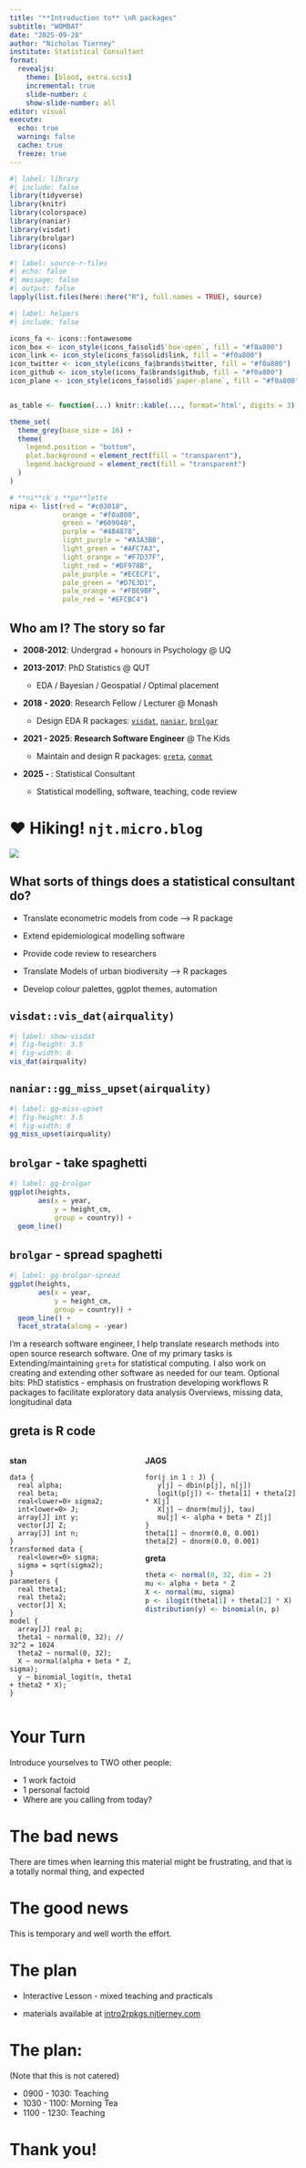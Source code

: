 ```yaml
---
title: "**Introduction to** \nR packages"
subtitle: "WOMBAT"
date: "2025-09-28"
author: "Nicholas Tierney"
institute: Statistical Consultant
format: 
  revealjs:
    theme: [blood, extra.scss]
    incremental: true
    slide-number: c
    show-slide-number: all
editor: visual
execute: 
  echo: true
  warning: false
  cache: true
  freeze: true
---
```


```r
#| label: library
#| include: false
library(tidyverse)
library(knitr)
library(colorspace)
library(naniar)
library(visdat)
library(brolgar)
library(icons)
```

```r
#| label: source-r-files
#| echo: false
#| message: false
#| output: false
lapply(list.files(here::here("R"), full.names = TRUE), source)
```

```r
#| label: helpers
#| include: false

icons_fa <- icons::fontawesome
icon_box <- icon_style(icons_fa$solid$`box-open`, fill = "#f0a800")
icon_link <- icon_style(icons_fa$solid$link, fill = "#f0a800")
icon_twitter <- icon_style(icons_fa$brands$twitter, fill = "#f0a800")
icon_github <- icon_style(icons_fa$brands$github, fill = "#f0a800")
icon_plane <- icon_style(icons_fa$solid$`paper-plane`, fill = "#f0a800")


as_table <- function(...) knitr::kable(..., format='html', digits = 3)

theme_set(
  theme_grey(base_size = 16) +
  theme(
    legend.position = "bottom",
    plot.background = element_rect(fill = "transparent"),
    legend.background = element_rect(fill = "transparent")
  )
)

# **ni**ck's **pa**lette
nipa <- list(red = "#c03018",
             orange = "#f0a800",
             green = "#609048",
             purple = "#484878",
             light_purple = "#A3A3BB",
             light_green = "#AFC7A3",
             light_orange = "#F7D37F",
             light_red = "#DF978B",
             pale_purple = "#ECECF1",
             pale_green = "#D7E3D1",
             pale_orange = "#FBE9BF",
             pale_red = "#EFCBC4")

```

## Who am I? The story so far

-   **2008-2012**: Undergrad + honours in Psychology \@ UQ

-   **2013-2017**: PhD Statistics \@ QUT
    -   EDA / Bayesian / Geospatial / Optimal placement

-   **2018 - 2020**: Research Fellow / Lecturer \@ Monash

    -   Design EDA R packages: [`visdat`](), [`naniar`](), [`brolgar`]()

-   **2021 - 2025**: **Research Software Engineer** \@ The Kids

    -   Maintain and design R packages: [`greta`](), [`conmat`]()

-   **2025 - **: Statistical Consultant

    -   Statistical modelling, software, teaching, code review
    

# ❤️ Hiking! `njt.micro.blog`

![](img/pct-collage.jpg){background-size="75%"}

<!-- ##  {background-image="img/pct-collage.jpg" background-size="75%"} -->

## What sorts of things does a statistical consultant do?

-   Translate econometric models from code --> R package

-   Extend epidemiological modelling software

-   Provide code review to researchers

-   Translate Models of urban biodiversity --> R packages

-   Develop colour palettes, ggplot themes, automation


##  {background-image="img/hex-visdat-and-naniar.png" background-size="75%"}


## `visdat::vis_dat(airquality)`

```r
#| label: show-visdat
#| fig-height: 3.5
#| fig-width: 8
vis_dat(airquality)
```

## `naniar::gg_miss_upset(airquality)`

```r
#| label: gg-miss-upset
#| fig-height: 3.5
#| fig-width: 8
gg_miss_upset(airquality)
```

## `brolgar` - take spaghetti

```r
#| label: gg-brolgar
ggplot(heights,
       aes(x = year,
           y = height_cm,
           group = country)) + 
  geom_line()
```

## `brolgar` - spread spaghetti

```r
#| label: gg-brolgar-spread
ggplot(heights,
       aes(x = year,
           y = height_cm,
           group = country)) + 
  geom_line() + 
  facet_strata(along = -year)
```

::: notes
I'm a research software engineer, I help translate research methods into open source research software. One of my primary tasks is Extending/maintaining `greta` for statistical computing. I also work on creating and extending other software as needed for our team. Optional bits: PhD statistics - emphasis on frustration developing workflows R packages to facilitate exploratory data analysis Overviews, missing data, longitudinal data
:::

##  {background-image="img/greta-logo-background.png" background-size="contain"}

## greta is R code

::::: columns
::: {.column width="45%"}
**stan**

```         
data {
  real alpha;
  real beta;
  real<lower=0> sigma2;
  int<lower=0> J;
  array[J] int y;
  vector[J] Z;
  array[J] int n;
}
transformed data {
  real<lower=0> sigma;
  sigma = sqrt(sigma2);
}
parameters {
  real theta1;
  real theta2;
  vector[J] X;
}
model {
  array[J] real p;
  theta1 ~ normal(0, 32); // 32^2 = 1024 
  theta2 ~ normal(0, 32);
  X ~ normal(alpha + beta * Z, sigma);
  y ~ binomial_logit(n, theta1 + theta2 * X);
}
```
:::

::: {.column width="55%"}
**JAGS**

```         
for(j in 1 : J) {
   y[j] ~ dbin(p[j], n[j])
   logit(p[j]) <- theta[1] + theta[2] * X[j]
   X[j] ~ dnorm(mu[j], tau)
   mu[j] <- alpha + beta * Z[j]
}
theta[1] ~ dnorm(0.0, 0.001)
theta[2] ~ dnorm(0.0, 0.001)
```

**greta**

``` r
theta <- normal(0, 32, dim = 2)
mu <- alpha + beta * Z
X <- normal(mu, sigma)
p <- ilogit(theta[1] + theta[2] * X)
distribution(y) <- binomial(n, p)
```
:::
:::::

# Your Turn

Introduce yourselves to TWO other people:

- 1 work factoid 
- 1 personal factoid 
- Where are you calling from today?

# The bad news

There are times when learning this material might be frustrating, and that is a totally normal thing, and expected

# The good news

This is temporary and well worth the effort.

# The plan

-   Interactive Lesson - mixed teaching and practicals

-   materials available at [intro2rpkgs.njtierney.com](http://intro2rpkgs.njtierney.com/)

# The plan:

(Note that this is not catered)

- 0900 - 1030: Teaching
- 1030 - 1100: Morning Tea
- 1100 - 1230: Teaching

# Thank you!
